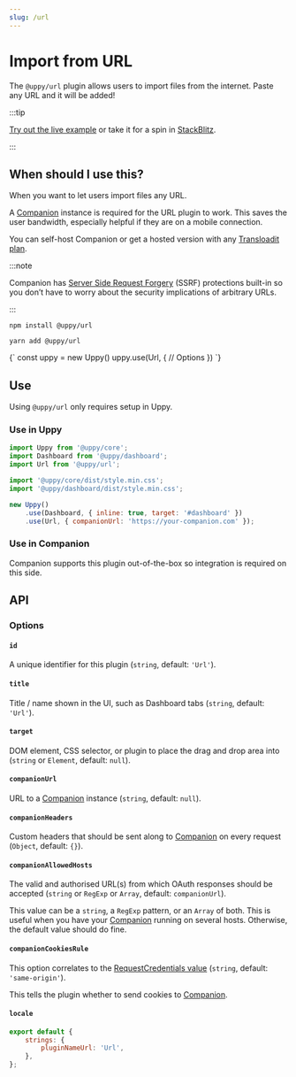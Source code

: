```yaml
---
slug: /url
---
```




# Import from URL

The `@uppy/url` plugin allows users to import files from the internet. Paste any
URL and it will be added!

:::tip

[Try out the live example](/examples) or take it for a spin in
[StackBlitz](https://stackblitz.com/edit/vitejs-vite-zaqyaf?file=main.js).

:::

## When should I use this?

When you want to let users import files any URL.

A [Companion](/docs/companion) instance is required for the URL plugin to work.
This saves the user bandwidth, especially helpful if they are on a mobile
connection.

You can self-host Companion or get a hosted version with any
[Transloadit plan](https://transloadit.com/pricing/).

:::note

Companion has
[Server Side Request Forgery](https://owasp.org/www-community/attacks/Server_Side_Request_Forgery)
(SSRF) protections built-in so you don’t have to worry about the security
implications of arbitrary URLs.

:::

<Tabs>
  <TabItem value="npm" label="NPM" default>

```shell
npm install @uppy/url
```

  </TabItem>

  <TabItem value="yarn" label="Yarn">

```shell
yarn add @uppy/url
```

  </TabItem>

  <TabItem value="cdn" label="CDN">
    <UppyCdnExample>
      {`
        const uppy = new Uppy()
        uppy.use(Url, {
          // Options
        })
      `}
    </UppyCdnExample>
  </TabItem>
</Tabs>

## Use

Using `@uppy/url` only requires setup in Uppy.

### Use in Uppy

```js {10-13} showLineNumbers
import Uppy from '@uppy/core';
import Dashboard from '@uppy/dashboard';
import Url from '@uppy/url';

import '@uppy/core/dist/style.min.css';
import '@uppy/dashboard/dist/style.min.css';

new Uppy()
	.use(Dashboard, { inline: true, target: '#dashboard' })
	.use(Url, { companionUrl: 'https://your-companion.com' });
```

### Use in Companion

Companion supports this plugin out-of-the-box so integration is required on this
side.

## API

### Options

#### `id`

A unique identifier for this plugin (`string`, default: `'Url'`).

#### `title`

Title / name shown in the UI, such as Dashboard tabs (`string`, default:
`'Url'`).

#### `target`

DOM element, CSS selector, or plugin to place the drag and drop area into
(`string` or `Element`, default: `null`).

#### `companionUrl`

URL to a [Companion](/docs/companion) instance (`string`, default: `null`).

#### `companionHeaders`

Custom headers that should be sent along to [Companion](/docs/companion) on
every request (`Object`, default: `{}`).

#### `companionAllowedHosts`

The valid and authorised URL(s) from which OAuth responses should be accepted
(`string` or `RegExp` or `Array`, default: `companionUrl`).

This value can be a `string`, a `RegExp` pattern, or an `Array` of both. This is
useful when you have your [Companion](/docs/companion) running on several hosts.
Otherwise, the default value should do fine.

#### `companionCookiesRule`

This option correlates to the
[RequestCredentials value](https://developer.mozilla.org/en-US/docs/Web/API/Request/credentials)
(`string`, default: `'same-origin'`).

This tells the plugin whether to send cookies to [Companion](/docs/companion).

#### `locale`

```js
export default {
	strings: {
		pluginNameUrl: 'Url',
	},
};
```
